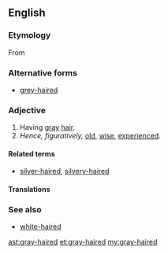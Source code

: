 ==English==

===Etymology===
From {{compound|gray|haired|lang=en}}

===Alternative forms===
* [[grey-haired]]

===Adjective===
{{en-adj|-}}

# Having [[gray]] [[hair]].
# ''Hence, figuratively,'' [[old]], [[wise]], [[experienced]].

====Related terms====
* [[silver-haired]], [[silvery-haired]]

====Translations====
{{trans-see|gray-haired|grey-haired}}

===See also===
* [[white-haired]]

[[ast:gray-haired]]
[[et:gray-haired]]
[[my:gray-haired]]